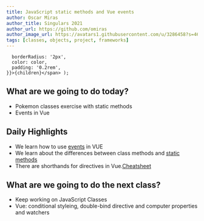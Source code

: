 ```yaml
---
title: JavaScript static methods and Vue events
author: Oscar Miras
author_title: Singulars 2021
author_url: https://github.com/omiras
author_image_url: https://avatars1.githubusercontent.com/u/3286458?s=460&v=4
tags: [classes, objects, project, frameworks]
---
```


      borderRadius: '2px',
      color: color,
      padding: '0.2rem',
    }}>{children}</span> );

## __<Highlight color="#ff8000">What are we going to do today?</Highlight>__

* Pokemon classes exercise with static methods 
* Events in Vue
  
<!-- ## __<Highlight color="#ff8000">What are we going to do tomorrow?</Highlight>__ -->

## __<Highlight color="#ff8000">Daily Highlights</Highlight>__

* We learn how to use [events](https://v3.vuejs.org/guide/events.html#listening-to-events) in VUE
* We learn about the differences between class methods and [static methods](https://www.geeksforgeeks.org/static-methods-in-javascript/#:~:text=The%20JavaScript%20allows%20static%20methods,can%20be%20of%20any%20name.)
* There are shorthands for directives in Vue.[Cheatsheet](https://devhints.io/vue)

## __<Highlight color="#ff8000">What are we going to do the next class?</Highlight>__

* Keep working on JavaScript Classes 
* Vue: conditional styleing, double-bind directive and computer properties and watchers


